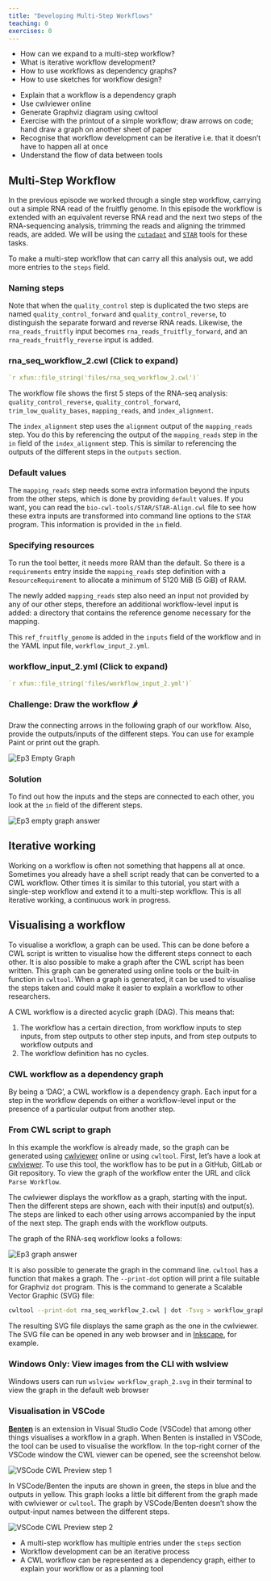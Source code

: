 ```yaml
---
title: "Developing Multi-Step Workflows"
teaching: 0
exercises: 0
---
```


::::::::::::::::::::::::::::: questions

- How can we expand to a multi-step workflow?
- What is iterative workflow development?
- How to use workflows as dependency graphs?
- How to use sketches for workflow design?

:::::::::::::::::::::::::::::

::::::::::::::::::::::::::::: objectives

- Explain that a workflow is a dependency graph
- Use cwlviewer online
- Generate Graphviz diagram using cwltool
- Exercise with the printout of a simple workflow; draw arrows on code; hand draw a graph on another sheet of paper
- Recognise that workflow development can be iterative i.e. that it doesn't have to happen all at once
- Understand the flow of data between tools

:::::::::::::::::::::::::::::


## Multi-Step Workflow

In the previous episode we worked through a single step workflow, carrying out a simple RNA read
of the fruitfly genome. In this episode the workflow is extended with an equivalent reverse
RNA read and the next two steps of the RNA-sequencing analysis, trimming the reads and
aligning the trimmed reads, are added.
We will be using the [`cutadapt`](https://bio.tools/cutadapt)  and [`STAR`](https://bio.tools/star) tools for these tasks.

To make a multi-step workflow that can carry all this analysis out, we add more entries
to the `steps` field. 

:::::::::::::::::::::::: callout

### Naming steps

Note that when the `quality_control` step is duplicated the two
steps are named `quality_control_forward` and `quality_control_reverse`, to distinguish
the separate forward and reverse RNA reads. Likewise, the `rna_reads_fruitfly` input becomes
`rna_reads_fruitfly_forward`, and an `rna_reads_fruitfly_reverse` input is added.

:::::::::::::::::::::::

::::::::::::::::::::::: spoiler

### rna_seq_workflow_2.cwl (Click to expand)

```yaml
`r xfun::file_string('files/rna_seq_workflow_2.cwl')`
```

::::::::::::::::::::::

The workflow file shows the first 5 steps of the RNA-seq analysis: `quality_control_reverse`,
`quality_control_forward`, `trim_low_quality_bases`, `mapping_reads`, and `index_alignment`.

The `index_alignment` step uses the `alignment` output of the `mapping_reads` step.
You do this by referencing the output of the `mapping_reads` step in the `in` field of the `index_alignment` step.
This is similar to referencing the outputs of the different steps in the `outputs` section.

:::::::::::::::::::::::: callout

### Default values

The `mapping_reads` step needs some extra information beyond the inputs from the other steps, which
is done by providing `default` values. If you want, you can read the `bio-cwl-tools/STAR/STAR-Align.cwl`
file to see how these extra inputs are transformed into command line options to the `STAR` program.
This information is provided in the `in` field.

::::::::::::::::::::::::

:::::::::::::::::::::::: callout

### Specifying resources

To run the tool better, it needs more RAM than the default. So there is a `requirements` entry inside
the `mapping_reads` step definition with a `ResourceRequirement` to allocate a minimum of
5120 MiB (5 GiB) of RAM.

:::::::::::::::::::::::


The newly added `mapping_reads` step also need an input not provided by any of our other steps,
therefore an additional workflow-level input is added: a directory that contains the reference genome
necessary for the mapping.

This `ref_fruitfly_genome` is added in the `inputs` field of the workflow and in the YAML input file,
`workflow_input_2.yml`.

::::::::::::::::::::::: spoiler

### workflow_input_2.yml (Click to expand)

```yaml
`r xfun::file_string('files/workflow_input_2.yml')`
```

:::::::::::::::::::::::

::::::::::::::::::::::::::::: challenge

### Challenge: Draw the workflow 🌶

Draw the connecting arrows in the following graph of our workflow. Also, provide the outputs/inputs
of the different steps. You can use for example Paint or print out the graph.

![](fig/Ep3_empty_graph.png){alt="Ep3 Empty Graph" style='height: "300px"'}

::::::::::::::::::::::::::::

:::::::::::::::::::::::::::: solution

### Solution
 To find out how the inputs and the steps are connected to each other, you look at the `in` field
 of the different steps.

![](fig/Ep3_graph_answer.png){alt="Ep3 empty graph answer" style='height: "300px"'}

::::::::::::::::::::::::::::

:::::::::::::::::::::::::::: callout

## Iterative working
Working on a workflow is often not something that happens all at once.
Sometimes you already have a shell script ready that can be converted to a CWL workflow.
Other times it is similar to this tutorial, you start with a single-step workflow and extend it to
a multi-step workflow.
This is all iterative working, a continuous work in progress.

::::::::::::::::::::::::::::


## Visualising a workflow

To visualise a workflow, a graph can be used. This can be done before a CWL script is written to
visualise how the different steps connect to each other. It is also possible to make a graph after
the CWL script has been written. This graph can be generated using online tools or the built-in
function in `cwltool`. When a graph is generated, it can be used to visualise the steps taken and
could make it easier to explain a workflow to other researchers.

A CWL workflow is a directed acyclic graph (DAG). This means that:

1. The workflow has a certain direction, from workflow inputs to step inputs, from step outputs to
   other step inputs, and from step outputs to workflow outputs
and
2. The workflow definition has no cycles.

::::::::::::::::::::::::::: callout

### CWL workflow as a dependency graph

By being a 'DAG', a CWL workflow is a dependency graph. Each input for a step in the workflow depends on either a
workflow-level input or the presence of a particular output from another step.

:::::::::::::::::::::::::::


### From CWL script to graph

In this example the workflow is already made, so the graph can be generated using
[cwlviewer](https://view.commonwl.org/) online or using `cwltool`. First, let's have a look at
[cwlviewer](https://view.commonwl.org/). To use this tool, the workflow has to be put in a GitHub,
GitLab or Git repository. To view the graph of the workflow enter the URL and click `Parse Workflow`.

The cwlviewer displays the workflow as a graph, starting with the input. Then the different steps
are shown, each with their input(s) and output(s). The steps are linked to each other using arrows
accompanied by the input of the next step. The graph ends with the workflow outputs.

The graph of the RNA-seq workflow looks a follows:

![](fig/Ep3_graph_answer.png){alt="Ep3 graph answer" style='height: "400px"'}

It is also possible to generate the graph in the command line. `cwltool` has a function that makes a
graph. The `--print-dot` option will print a file suitable for Graphviz `dot` program. This is the
command to generate a Scalable Vector Graphic (SVG) file:

```bash
cwltool --print-dot rna_seq_workflow_2.cwl | dot -Tsvg > workflow_graph_2.svg
```

The resulting SVG file displays the same graph as the one in the cwlviewer. The SVG file can be
opened in any web browser and in [Inkscape](https://inkscape.org/), for example.

:::::::::::::::::::::::::::::::: callout

### Windows Only: View images from the CLI with wslview

Windows users can run `wslview workflow_graph_2.svg` in their terminal to view the graph in the default web browser

::::::::::::::::::::::::::::::::

### Visualisation in VSCode

[__Benten__](https://marketplace.visualstudio.com/items?itemName=sbg-rabix.benten-cwl) is an extension
in Visual Studio Code (VSCode) that among other things visualises a workflow in a graph. When Benten
is installed in VSCode, the tool can be used to visualise the workflow. In the top-right corner of
the VSCode window the CWL viewer can be opened, see the screenshot below.


![](fig/VSCode_CWL_Preview_(step1).png){alt='VSCode CWL Preview step 1' style='height: "400px"'}

In VSCode/Benten the inputs are shown in green, the steps in blue and the outputs in yellow. This
graph looks a little bit different from the graph made with cwlviewer or `cwltool`.
The graph by VSCode/Benten doesn't show the output-input names between the different steps.

![](fig/VSCode_CWL_Preview_(step2).png){alt='VSCode CWL Preview step 2' style='height: "400px"'}


:::::::::::::::::::::::: keypoints

- A multi-step workflow has multiple entries under the `steps` section
- Workflow development can be an iterative process
- A CWL workflow can be represented as a dependency graph, either to explain your workflow or as a planning tool

::::::::::::::::::::::::

